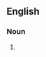 {{also|macro languages}}

==English==

===Noun===
{{head|en|noun plural form}}

# {{plural of|macrolanguage|lang=en}}